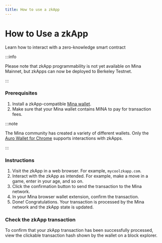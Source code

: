 ```yaml
---
title: How to use a zkApp
---
```



# How to Use a zkApp

<Subhead>Learn how to interact with a zero-knowledge smart contract</Subhead>

:::info

Please note that zkApp programmability is not yet available on Mina Mainnet, but zkApps can now be deployed to Berkeley Testnet.

:::

### Prerequisites

1. Install a zkApp-compatible [Mina wallet](../using-mina/install-a-wallet).
2. Make sure that your Mina wallet contains MINA to pay for transaction fees. 

:::note

The Mina community has created a variety of different wallets. Only the [Auro Wallet for Chrome](https://www.aurowallet.com) supports interactions with zkApps.

:::

### Instructions

1. Visit the zkApp in a web browser. For example, `mycoolzkapp.com`.
2. Interact with the zkApp as intended. For example, make a move in a game, enter in your age, and so on.
3. Click the confirmation button to send the transaction to the Mina network.
4. In your Mina browser wallet extension, confirm the transaction.
5. Done! Congratulations. Your transaction is processed by the Mina network and the zkApp state is updated.


### Check the zkApp transaction

To confirm that your zkApp transaction has been successfully processed, view the clickable transaction hash shown by the wallet on a block explorer.